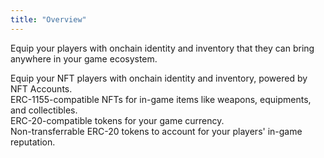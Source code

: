 ```yaml
---
title: "Overview"
---
```


Equip your players with onchain identity and inventory that they can bring anywhere in your game ecosystem.

<CardGroup cols={2}>
  <Card
    title="Characters"
    icon="alien-8bit"
    iconType="solid"
    href="/use-cases/player-inventory/inventory"
  >
    <div style={{ paddingTop: "8px", fontSize: "14px" }}>
        Equip your NFT players with onchain identity and inventory, powered by NFT Accounts.
    </div>
  </Card>
  <Card
    title="Items"
    icon="treasure-chest"
    iconType="solid"
    href="/use-cases/player-inventory/items"
  >
    <div style={{ paddingTop: "8px", fontSize: "14px" }}>
      ERC-1155-compatible NFTs for in-game items like weapons, equipments, and collectibles.
    </div>
  </Card>
  <Card
    title="Currencies"
    icon="coin"
    iconType="solid"
    href="/use-cases/player-inventory/currencies"
  >
    <div style={{ paddingTop: "8px", fontSize: "14px" }}>
        ERC-20-compatible tokens for your game currency. 
    </div>
  </Card>
   <Card
    title="XP"
    icon="star"
    iconType="solid"
    href="/use-cases/player-inventory/XP"
  >
    <div style={{ paddingTop: "8px", fontSize: "14px" }}>
        Non-transferrable ERC-20 tokens to account for your players' in-game reputation.
    </div>
  </Card>
</CardGroup>